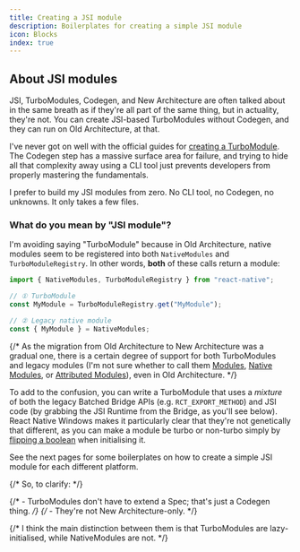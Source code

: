```yaml
---
title: Creating a JSI module
description: Boilerplates for creating a simple JSI module
icon: Blocks
index: true
---
```


## About JSI modules

JSI, TurboModules, Codegen, and New Architecture are often talked about in the same breath as if they're all part of the same thing, but in actuality, they're not. You can create JSI-based TurboModules without Codegen, and they can run on Old Architecture, at that.

I've never got on well with the official guides for [creating a TurboModule](https://reactnative.dev/docs/turbo-native-modules-introduction). The Codegen step has a massive surface area for failure, and trying to hide all that complexity away using a CLI tool just prevents developers from properly mastering the fundamentals.

I prefer to build my JSI modules from zero. No CLI tool, no Codegen, no unknowns. It only takes a few files.

### What do you mean by "JSI module"?

I'm avoiding saying "TurboModule" because in Old Architecture, native modules seem to be registered into both `NativeModules` and `TurboModuleRegistry`. In other words, **both** of these calls return a module:

```ts
import { NativeModules, TurboModuleRegistry } from "react-native";

// ① TurboModule
const MyModule = TurboModuleRegistry.get("MyModule");

// ② Legacy native module
const { MyModule } = NativeModules;
```

{/* As the migration from Old Architecture to New Architecture was a gradual one, there is a certain degree of support for both TurboModules and legacy modules (I'm not sure whether to call them [Modules](https://github.com/microsoft/react-native-windows/blob/614427434ed1c122d4b10af098d2b50740e83f73/vnext/Microsoft.ReactNative.Cxx/ModuleRegistration.cpp#L23), [Native Modules](https://github.com/microsoft/react-native-windows/blob/614427434ed1c122d4b10af098d2b50740e83f73/vnext/Shared/NativeModuleProvider.h#L34), or [Attributed Modules](https://github.com/microsoft/react-native-windows/blob/614427434ed1c122d4b10af098d2b50740e83f73/vnext/Microsoft.ReactNative.Cxx/ModuleRegistration.cpp#L18)), even in Old Architecture. */}

To add to the confusion, you can write a TurboModule that uses a _mixture_ of both the legacy Batched Bridge APIs (e.g. `RCT_EXPORT_METHOD`) and JSI code (by grabbing the JSI Runtime from the Bridge, as you'll see below). React Native Windows makes it particularly clear that they're not genetically that different, as you can make a module be turbo or non-turbo simply by [flipping a boolean](https://github.com/microsoft/react-native-windows/blob/614427434ed1c122d4b10af098d2b50740e83f73/packages/integration-test-app/windows/integrationtest/ReactPackageProvider.cpp#L15) when initialising it.

See the next pages for some boilerplates on how to create a simple JSI module for each different platform.

{/* So, to clarify: */}

{/* - TurboModules don't have to extend a Spec; that's just a Codegen thing. */}
{/* - They're not New Architecture-only. */}

{/* I think the main distinction between them is that TurboModules are lazy-initialised, while NativeModules are not. */}

<DocsCategory />

